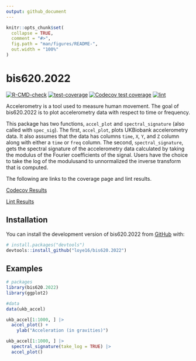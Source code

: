 ```yaml
---
output: github_document
---
```


<!-- README.md is generated from README.Rmd. Please edit that file -->

```r
knitr::opts_chunk$set(
  collapse = TRUE,
  comment = "#>",
  fig.path = "man/figures/README-",
  out.width = "100%"
)
```

# bis620.2022

<!-- badges: start -->
[![R-CMD-check](https://github.com/loye16/bis620.2022/actions/workflows/R-CMD-check.yaml/badge.svg)](https://github.com/loye16/bis620.2022/actions/workflows/R-CMD-check.yaml)
[![test-coverage](https://github.com/loye16/bis620.2022/actions/workflows/test-coverage.yaml/badge.svg)](https://github.com/loye16/bis620.2022/actions/workflows/test-coverage.yaml)
[![Codecov test coverage](https://codecov.io/gh/loye16/bis620.2022/branch/main/graph/badge.svg)](https://app.codecov.io/gh/loye16/bis620.2022?branch=main)
[![lint](https://github.com/loye16/bis620.2022/actions/workflows/lint.yaml/badge.svg)](https://github.com/loye16/bis620.2022/actions/workflows/lint.yaml)
<!-- badges: end -->



Accelerometry is a tool used to measure human movement. The goal of bis620.2022 
is to plot accelerometry data with respect to time or frequency. 

This package has two functions, `accel_plot` and `spectral_signature` (also 
called with `spec_sig`). The first, `accel_plot`, plots UKBiobank accelerometry 
data. It also assumes that the data has columns `time`, `X`, `Y`, and `Z` column 
along with either a `time` or `freq` column. The second, `spectral_signature`, 
gets the spectral signature of the accelerometry data calculated by taking the 
modulus of the Fourier coefficients of the signal. Users have the choice to take
the log of the modulusand to unnormalized the inverse transform that is computed.

The following are links to the coverage page and lint results.

[Codecov Results](https://app.codecov.io/gh/loye16/bis620.2022?branch=main)

[Lint Results](https://github.com/loye16/bis620.2022/actions/workflows/lint.yaml)


## Installation

You can install the development version of bis620.2022 from [GitHub](https://github.com/) with:

``` r
# install.packages("devtools")
devtools::install_github("loye16/bis620.2022")
```

## Examples

```r
# packages
library(bis620.2022)
library(ggplot2)

#data
data(ukb_accel)
```

```r
ukb_accel[1:1000, ] |>
  accel_plot() +
    ylab("Acceleration (in gravities)")
```

```r
ukb_accel[1:1000, ] |>
  spectral_signature(take_log = TRUE) |>
  accel_plot()
```

